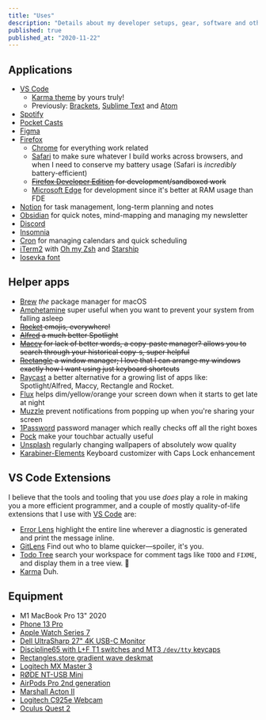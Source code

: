 ```yaml
---
title: "Uses"
description: "Details about my developer setups, gear, software and other config"
published: true
published_at: "2020-11-22"
---
```


## Applications

- [VS Code](https://code.visualstudio.com)
  - [Karma theme](https://github.com/sreetamdas/karma) by yours truly!
  - Previously: [Brackets](http://brackets.io), [Sublime Text](https://www.sublimetext.com) and [Atom](https://atom.io)
- [Spotify](https://open.spotify.com/user/22nkuerb2tgjpqwhy4tp4aecq?si=q0YnurxaQxiWIIvc7G4-ZA)
- [Pocket Casts](https://www.pocketcasts.com)
- [Figma](https://www.figma.com)
- [Firefox](https://www.mozilla.org)
  - [Chrome](https://www.google.com/chrome) for everything work related
  - [Safari](https://www.apple.com/safari) to make sure whatever I build works across browsers, and when I need to conserve my battery usage (Safari is _incredibly_ battery-efficient)
  - ~~[Firefox Developer Edition](https://www.mozilla.org/en-US/firefox/developer) for development/sandboxed work~~
  - [Microsoft Edge](https://www.microsoft.com/en-us/edge) for development since it's better at RAM usage than FDE
- [Notion](https://www.notion.so) for task management, long-term planning and notes
- [Obsidian](https://obsidian.md) for quick notes, mind-mapping and managing my newsletter
- [Discord](https://discord.com)
- [Insomnia](https://insomnia.rest)
- [Cron](https://cron.app) for managing calendars and quick scheduling
- [iTerm2](https://iterm2.com) with [Oh my Zsh](https://ohmyz.sh) and [Starship](https://starship.rs)
- [Iosevka font](https://typeof.net/Iosevka)

## Helper apps

- [Brew](https://brew.sh) _the_ package manager for macOS
- [Amphetamine](https://apps.apple.com/us/app/amphetamine/id937984704?mt=12) super useful when you want to prevent your system from falling asleep
- ~~[Rocket](https://matthewpalmer.net/rocket) emojis, everywhere!~~
- ~~[Alfred](https://www.alfredapp.com) a much better Spotlight~~
- ~~[Maccy](https://maccy.app) for lack of better words, a copy-paste manager? allows you to search through your historical copy-s, super helpful~~
- ~~[Rectangle](https://rectangleapp.com) a window manager; I love that I can arrange my windows exactly how I want using just keyboard shortcuts~~
- [Raycast](https://www.raycast.com) a better alternative for a growing list of apps like: Spotlight/Alfred, Maccy, Rectangle and Rocket.
- [Flux](https://justgetflux.com) helps dim/yellow/orange your screen down when it starts to get late at night
- [Muzzle](https://muzzleapp.com) prevent notifications from popping up when you're sharing your screen
- [1Password](https://1password.com) password manager which really checks off all the right boxes
- [Pock](https://pock.dev) make your touchbar actually useful
- [Unsplash](https://unsplash.com) regularly changing wallpapers of absolutely wow quality
- [Karabiner-Elements](https://karabiner-elements.pqrs.org) Keyboard customizer with Caps Lock enhancement

## VS Code Extensions

I believe that the tools and tooling that you use _does_ play a role in making you a more efficient programmer, and a couple of mostly quality-of-life extensions that I use with [VS Code](https://code.visualstudio.com) are:

- [Error Lens](https://marketplace.visualstudio.com/items?itemName=usernamehw.errorlens) highlight the entire line wherever a diagnostic is generated and print the message inline.
- [GitLens](https://marketplace.visualstudio.com/items?itemName=eamodio.gitlens) Find out who to blame quicker—spoiler, it's you.
- [Todo Tree](https://marketplace.visualstudio.com/items?itemName=Gruntfuggly.todo-tree) search your workspace for comment tags like `TODO` and `FIXME`, and display them in a tree view. 🌳
- [Karma](/karma) Duh.

## Equipment

- M1 MacBook Pro 13" 2020
- [Phone 13 Pro](https://www.apple.com/iphone-13-pro/)
- [Apple Watch Series 7](https://www.apple.com/apple-watch-series-7/)
- [Dell UltraSharp 27" 4K USB-C Monitor](https://www.dell.com/en-us/work/shop/dell-ultrasharp-27-4k-usb-c-monitor-u2720q/apd/210-avjv/monitors-monitor-accessories)
- [Discipline65 with L+F T1 switches and MT3 `/dev/tty` keycaps](https://twitter.com/_SreetamDas/status/1373175729567928321)
- [Rectangles.store gradient wave deskmat](https://rectangles.store/collections/deskmats/products/rectangles-store-deskmat?variant=40018869780636)
- [Logitech MX Master 3](https://www.logitech.com/en-us/products/mice/mx-master-3.910-005620.html?crid=7)
- [RØDE NT-USB Mini](https://www.rode.com/microphones/usb/nt-usb-mini)
- [AirPods Pro 2nd generation](https://www.apple.com/airpods-pro/)
- [Marshall Acton II](https://www.marshallheadphones.com/in/en/acton-ii-bluetooth.html)
- [Logitech C925e Webcam](https://www.logitech.com/en-us/products/webcams/c925e-business-webcam.960-001075.html?crid=34)
- [Oculus Quest 2](https://www.oculus.com/quest-2)
